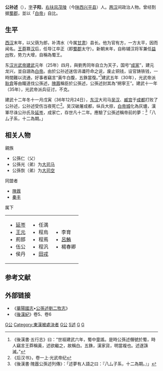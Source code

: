 {{Emperorcn box
|名称=公孫述
|姓名=
|廟号=
|政權=[[成家|成家]]
|出生日期=？
|逝世日期=36年
|在位=25年－36年
|父=公孫仁
|母=
|年号=[[龍興_(公孫述)|龍興]]：25年－36年
}}
'''公孙述'''（{{Bd|？||36年||catIdx=G公孙}}），[[表字|字]]'''子阳'''，[[右扶风|右扶风]][[汉茂陵|茂陵]]（今[[陕西|陕西]][[兴平县|兴平县]]）人。[[两汉|两汉]]间政治人物。曾经割据[[蜀郡|蜀郡]]，並以「[[白帝|白帝]]」自比。

== 生平 ==
[[西汉|西汉]]末年，以父荫为郎，补清水（今属[[甘肃|甘肃]]）县长。他为官有方，一方太平，因而闻名。[[王莽|王莽]]篡[[汉|汉]]后，任导江卒正（即[[蜀郡|蜀郡]]太守）。新朝末年，自称辅汉将军兼任[[益州|益州]]牧，势力大增，自稱為蜀王。

东[[汉光武帝|汉光武帝]][[建武_(东汉)|建武]]元年（25年）四月，與劉秀同年自立为天子，国号“[[成家|成家]]”，建元龙兴，並自詡為[[白帝|白帝]]。由於公孙述迷信讳谶符命之说，废止铜钱，设官铸铁钱，一時間難以流通，好事者竊言“黃牛白腹，五銖當復。”<ref>《後漢書·五行志》曰：“世祖建武六年，蜀中童謠。是時公孫述僭號於蜀，時人竊言王莽稱黃，述欲繼之，故稱白。五銖，漢家貨，明當複也。述遂誅滅。”</ref>建武五年（30年），光武帝派[[耿弇|耿弇]]等由隴道伐公孫述，[[隗囂|隗囂]]稱臣於公孫述，公孫述封其為“朔寧王”。建武十一年（35年），光武帝派兵征讨，不克。

建武十二年冬十一月戊寅（36年12月24日），[[东汉|东汉]]大司马[[吳漢_(漢朝)|吴汉]]、[[臧宫|臧宫]]于[[成都|成都]]打败了公孙述，公孙述受伤当夜死亡<ref>《后汉书》，卷一上‧光武帝纪</ref>。吴汉破屠成都，纵兵大掠，[[白帝城|白帝城]]化為灰燼，漢軍尽诛公孙氏及[[延岑|延岑]]，成家亡，存世凡十二年。應驗了公孫述稱帝前的夢：<ref>《後漢書‧隗囂公孫述列傳》：「述夢有人語之曰：『八厶子系，十二為期。』」</ref>「八厶子系，十二為期。」

== 相关人物 ==
;親族
*公孫仁（父）
*公孫光（弟）为[[大司马|大司马]]
*公孫恢（弟）为[[大司空|大司空]]

;同盟者
*[[隗囂|隗囂]]
*[[秦丰|秦丰]]

;属下
{|
| valign="top" |
*[[延岑|延岑]]
*[[王元_(东汉)|王元]]
*荊邯
*伍公
*侯丹
| valign="top" |
*任満
*程烏
*程焉
*程汎
*[[田戎|田戎]]
| valign="top" |
*李育
*[[呂鮪|呂鮪]]
*楊春卿
|}

==参考文献==
<div class="references-small">
<references />
</div>

==外部链接==
{{wikisource|后汉书/卷13}}
*《[[華陽國志|華陽國志]]•[[s:華陽國志/卷五#公孫述|公孫述劉二牧志]]》
*《[[後漢紀|後漢紀]]》卷5、卷6

{{中国农民起义领袖}}

[[Category:新朝民變領袖|G公]]
[[Category:東漢被處決者|Category:東漢被處決者]]
[[Category:中国皇帝|G公]]
[[Category:公孫姓|S述]]
[[Category:西漢縣令|G]]
[[Category:西漢郎|G]]